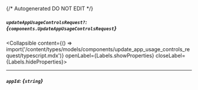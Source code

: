 {/* Autogenerated DO NOT EDIT  */}

##### `updateAppUsageControlsRequest?`: *{`components.UpdateAppUsageControlsRequest`}*
<Collapsible content={() => import('/content/types/models/components/update_app_usage_controls_request/typescript.mdx')} openLabel={Labels.showProperties} closeLabel={Labels.hideProperties}>
</Collapsible>

---
##### `appId`: *{`string`}*


